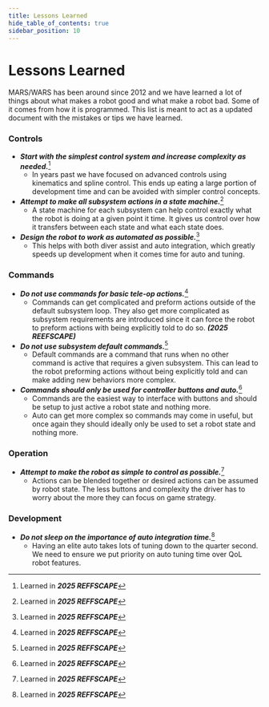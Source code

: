 ```yaml
---
title: Lessons Learned
hide_table_of_contents: true
sidebar_position: 10
---
```


# Lessons Learned
MARS/WARS has been around since 2012 and we have learned a lot of things about what makes a robot good and what make a robot bad. Some of it comes from how it is programmed. This list is meant to act as a updated document with the mistakes or tips we have learned.

### Controls
- ***Start with the simplest control system and increase complexity as needed.***[^1]
    - In years past we have focused on advanced controls using kinematics and spline control. This ends up eating a large portion of development time and can be avoided with simpler control concepts.
- ***Attempt to make all subsystem actions in a state machine.***[^1]
    - A state machine for each subsystem can help control exactly what the robot is doing at a given point it time. It gives us control over how it transfers between each state and what each state does.
- ***Design the robot to work as automated as possible.***[^1]
    - This helps with both diver assist and auto integration, which greatly speeds up development when it comes time for auto and tuning.

### Commands
- ***Do not use commands for basic tele-op actions.***[^1]
    - Commands can get complicated and preform actions outside of the default subsystem loop. They also get more complicated as subsystem requirements are introduced since it can force the robot to preform actions with being explicitly told to do so. ***(2025 REEFSCAPE)***
- ***Do not use subsystem default commands.***[^1]
    - Default commands are a command that runs when no other command is active that requires a given subsystem. This can lead to the robot preforming actions without being explicitly told and can make adding new behaviors more complex.
- ***Commands should only be used for controller buttons and auto.***[^1]
    - Commands are the easiest way to interface with buttons and should be setup to just active a robot state and nothing more.
    - Auto can get more complex so commands may come in useful, but once again they should ideally only be used to set a robot state and nothing more.

### Operation
- ***Attempt to make the robot as simple to control as possible.***[^1]
    - Actions can be blended together or desired actions can be assumed by robot state. The less buttons and complexity the driver has to worry about the more they can focus on game strategy.

### Development
- ***Do not sleep on the importance of auto integration time.***[^1]
    - Having an elite auto takes lots of tuning down to the quarter second. We need to ensure we put priority on auto tuning time over QoL robot features.

[^1]: Learned in ***2025 REFFSCAPE***